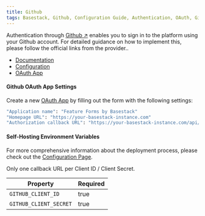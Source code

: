```yaml
---
title: Github
tags: Basestack, Github, Configuration Guide, Authentication, OAuth, Github Application Settings, Self-Hosting Environment Variables
---
```


Authentication through [Github ↗](https://github.com/?ref=basestack.co) enables you to sign in to the platform using your Github account. For detailed guidance on how to implement this, please follow the official links from the provider..

- [Documentation](https://developer.github.com/apps/building-oauth-apps/authorizing-oauth-apps?ref=basestack.co)
- [Configuration](https://github.com/settings/apps?ref=basestack.co)
- [OAuth App](https://github.com/settings/developers?ref=basestack.co)

#### Github OAuth App Settings

Create a new [OAuth App](https://github.com/settings/developers) by filling out the form with the following settings:

```bash
"Application name": "Feature Forms by Basestack"
"Homepage URL": "https://your-basestack-instance.com"
"Authorization callback URL": "https://your-basestack-instance.com/api/auth/callback/github"
```

#### Self-Hosting Environment Variables

For more comprehensive information about the deployment process, please check
out the [Configuration Page](/docs/self-hosting).

<Callout type="warning" emoji="⚠️">
  Only one callback URL per Client ID / Client Secret.
</Callout>

| Property               | Required |
| ---------------------- | -------- |
| `GITHUB_CLIENT_ID`     | true     |
| `GITHUB_CLIENT_SECRET` | true     |
